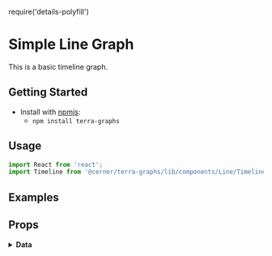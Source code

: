 require('details-polyfill')

# Simple Line Graph

This is a basic timeline graph.

## Getting Started

- Install with [npmjs](https://www.npmjs.com):
  - `npm install terra-graphs`

## Usage

```jsx
import React from 'react';
import Timeline from '@cerner/terra-graphs/lib/components/Line/Timeline';
```

## Examples
<Timeline />

## Props
<PropsTable />

<details>
<summary style={{fontSize: 24 }}>
<b>Data</b>
</summary>

### Graph Config object
<GraphConfig />

### Data object
<DataObject />
</details>
